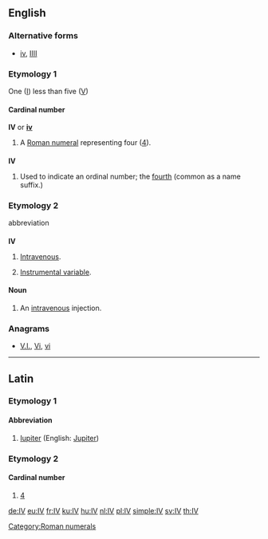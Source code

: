 ==English==

===Alternative forms===
* [[iv]], [[IIII]]

===Etymology 1===
One ([[I]]) less than five ([[V]])

====Cardinal number====
'''IV''' or '''[[iv]]'''

# A [[Roman numeral]] representing four ([[four|4]]).

===={{abbreviation}}====
'''IV'''

# Used to indicate an ordinal number; the [[fourth]] (common as a name suffix.)

===Etymology 2===
abbreviation

===={{initialism}}====
'''IV'''

# {{medicine}} [[intravenous|Intravenous]].
# {{statistics}} [[instrumental variable|Instrumental variable]].

====Noun====
{{en-noun}}

# {{medicine}} An [[intravenous]] injection.

===Anagrams===
* [[V.I.#English|V.I.]], [[Vi#English|Vi]], [[vi#English|vi]]

[[Category:Roman numerals]]

----

==Latin==

===Etymology 1===

====Abbreviation====
{{head|la|abbreviation}}

# [[Iupiter]] (English: [[Jupiter]])

===Etymology 2===

====Cardinal number====
{{head|la|cardinal number}}

# [[4]]

[[de:IV]]
[[eu:IV]]
[[fr:IV]]
[[ku:IV]]
[[hu:IV]]
[[nl:IV]]
[[pl:IV]]
[[simple:IV]]
[[sv:IV]]
[[th:IV]]